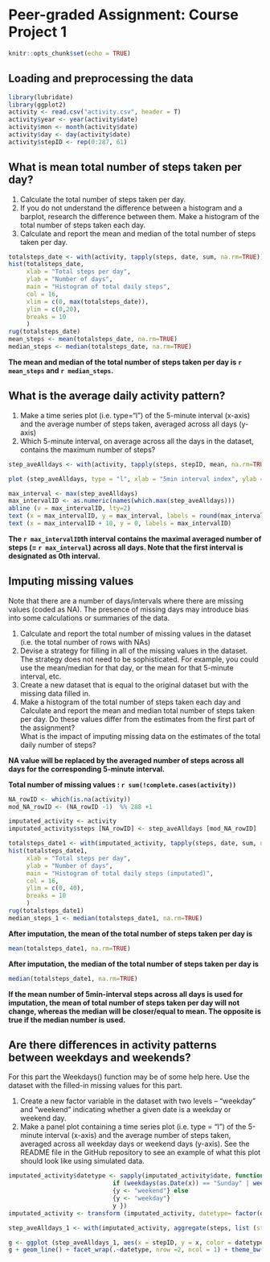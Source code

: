 Peer-graded Assignment: Course Project 1
===========================================================

```{r setup, include=FALSE}
knitr::opts_chunk$set(echo = TRUE)
```



## Loading and preprocessing the data    

```{r}
library(lubridate)
library(ggplot2)
activity <- read.csv("activity.csv", header = T)
activity$year <- year(activity$date)
activity$mon <- month(activity$date)
activity$day <- day(activity$date)
activity$stepID <- rep(0:287, 61)
```



## What is mean total number of steps taken per day?  

1. Calculate the total number of steps taken per day.    
2. If you do not understand the difference between a histogram and a barplot, research the difference between them. Make a histogram of the total number of steps taken each day.  
3. Calculate and report the mean and median of the total number of steps taken per day.  

```{r}
totalsteps_date <- with(activity, tapply(steps, date, sum, na.rm=TRUE))
hist(totalsteps_date, 
     xlab = "Total steps per day", 
     ylab = "Number of days", 
     main = "Histogram of total daily steps", 
     col = 16,
     xlim = c(0, max(totalsteps_date)),
     ylim = c(0,20),
     breaks = 10
     )
rug(totalsteps_date)
mean_steps <- mean(totalsteps_date, na.rm=TRUE)
median_steps <- median(totalsteps_date, na.rm=TRUE)
```

**The mean and median of the total number of steps taken per day is `r mean_steps` and `r median_steps`.**



## What is the average daily activity pattern?  

1. Make a time series plot (i.e. type="l") of the 5-minute interval (x-axis) and the average number of steps taken, averaged across all days (y-axis)  
2. Which 5-minute interval, on average across all the days in the dataset, contains the maximum number of steps?  

```{r}
step_aveAlldays <- with(activity, tapply(steps, stepID, mean, na.rm=TRUE))

plot (step_aveAlldays, type = "l", xlab = "5min interval index", ylab = "Average number of steps across all days", main = "Average Daily Activity Pattern")

max_interval <- max(step_aveAlldays)
max_intervalID <- as.numeric(names(which.max(step_aveAlldays)))
abline (v = max_intervalID, lty=2)
text (x = max_intervalID, y = max_interval, labels = round(max_interval, digits =2) )
text (x = max_intervalID + 10, y = 0, labels = max_intervalID)
```

**The `r max_intervalID`th interval contains the maximal averaged number of steps (= `r max_interval`) across all days. Note that the first interval is designated as 0th interval.** 



## Imputing missing values

Note that there are a number of days/intervals where there are missing values (coded as NA). The presence of missing days may introduce bias into some calculations or summaries of the data.  

1. Calculate and report the total number of missing values in the dataset (i.e. the total number of rows with NAs)  
2. Devise a strategy for filling in all of the missing values in the dataset. The strategy does not need to be sophisticated. For example, you could use the mean/median for that day, or the mean for that 5-minute interval, etc.  
3. Create a new dataset that is equal to the original dataset but with the missing data filled in.  
4. Make a histogram of the total number of steps taken each day and Calculate and report the mean and median total number of steps taken per day. Do these values differ from the estimates from the first part of the assignment?   
   What is the impact of imputing missing data on the estimates of the total daily number of steps?   
   
**NA value will be replaced by the averaged number of steps across all days for the corresponding 5-minute interval.**  

**Total number of missing values : `r sum(!complete.cases(activity))`**  

```{r}
NA_rowID <- which(is.na(activity))
mod_NA_rowID <- (NA_rowID -1)  %% 288 +1

imputated_activity <- activity
imputated_activity$steps [NA_rowID] <- step_aveAlldays [mod_NA_rowID]

totalsteps_date1 <- with(imputated_activity, tapply(steps, date, sum, na.rm=TRUE))
hist(totalsteps_date1, 
     xlab = "Total steps per day", 
     ylab = "Number of days", 
     main = "Histogram of total daily steps (imputated)", 
     col = 16,
     ylim = c(0, 40),
     breaks = 10
     )
rug(totalsteps_date1)
median_steps_1 <- median(totalsteps_date1, na.rm=TRUE)
```

**After imputation, the mean of the total number of steps taken per day is**
```{r}
mean(totalsteps_date1, na.rm=TRUE)
```

**After imputation, the median of the total number of steps taken per day is**
```{r}
median(totalsteps_date1, na.rm=TRUE)
```



**If the mean number of 5min-interval steps across all days is used for imputation, the mean of total number of steps taken per day will not change, whereas the median will be closer/equal to mean. The opposite is true if the median number is used.**  


## Are there differences in activity patterns between weekdays and weekends?
For this part the Weekdays() function may be of some help here. Use the dataset with the filled-in missing values for this part.

1. Create a new factor variable in the dataset with two levels – “weekday” and “weekend” indicating whether a given date is a weekday or weekend day.  
2. Make a panel plot containing a time series plot (i.e. type = "l") of the 5-minute interval (x-axis) and the average number of steps taken, averaged across all weekday days or weekend days (y-axis). See the README file in the GitHub repository to see an example of what this plot should look like using simulated data.  

```{r}
imputated_activity$datetype <- sapply(imputated_activity$date, function (x) {
                             if (weekdays(as.Date(x)) == "Sunday" | weekdays(as.Date(x))  == "Saturday") 
                             {y <- "weekend"} else
                             {y <- "weekday"}
                             y })
imputated_activity <- transform (imputated_activity, datetype= factor(datetype))

step_aveAlldays_1 <- with(imputated_activity, aggregate(steps, list (stepID = stepID , datetype = datetype), mean, na.rm=TRUE))

g <- ggplot (step_aveAlldays_1, aes(x = stepID, y = x, color = datetype))
g + geom_line() + facet_wrap(.~datetype, nrow =2, ncol = 1) + theme_bw(base_size = 10) + labs (x = "5min interval index", y = "Average number of steps", title = "Average Daily Activity Pattern by Datetype")
```


